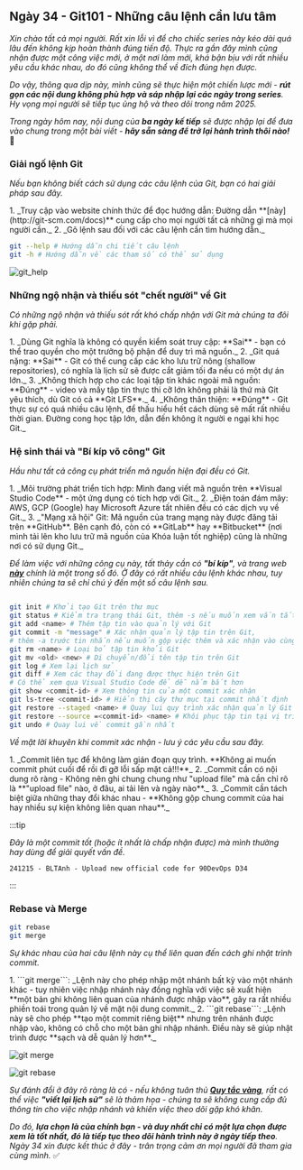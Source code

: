 
## Ngày 34 - Git101 - Những câu lệnh cần lưu tâm

_Xin chào tất cả mọi người. Rất xin lỗi vì để cho chiếc series này kéo dài quá lâu đến không
kịp hoàn thành đúng tiến độ. Thực ra gần đây mình cũng nhận được một công việc mới, ở một
nơi làm mới, khá bận bịu với rất nhiều yêu cầu khác nhau, do đó cũng không thể về đích đúng
hẹn được._ 

_Do vậy, thông qua dịp này, mình cũng sẽ thực hiện một chiến lược mới - **rút gọn các nội dung 
không phù hợp và sáp nhập lại các ngày trong series**. Hy vọng mọi người sẽ tiếp tục ủng hộ 
và theo dõi trong năm 2025._

_Trong ngày hôm nay, nội dung của **ba ngày kế tiếp** sẽ được nhập lại để đưa vào chung trong một
bài viết - **hãy sẵn sàng để trở lại hành trình thôi nào!**_ 🚗

### Giải ngố lệnh Git

_Nếu bạn không biết cách sử dụng các câu lệnh của Git, bạn có hai giải pháp sau đây._

<Steps>
1. _Truy cập vào website chính thức để đọc hướng dẫn: Đường dẫn **[này](http://git-scm.com/docs)**
cung cấp cho mọi người tất cả những gì mà mọi người cần._
2. _Gõ lệnh sau đối với các câu lệnh cần tìm hướng dẫn._ 

   ```bash title="Getting help with Git..."
   git --help # Hướng dẫn chi tiết câu lệnh
   git -h # Hướng dẫn về các tham số có thể sử dụng
   ```

</Steps>

![git_help](../../../../assets/git/git_help.png)

### Những ngộ nhận và thiếu sót "chết người" về Git

_Có những ngộ nhận và thiếu sót rất khó chấp nhận với Git mà chúng ta đôi khi gặp phải._

<Steps>
1. _Dùng Git nghĩa là không có quyền kiểm soát truy cập: **Sai** - bạn có thể trao quyền 
cho một trưởng bộ phận để duy trì mã nguồn._
2. _Git quá nặng: **Sai** - Git có thể cung cấp các kho lưu trữ nông (shallow repositories), 
có nghĩa là lịch sử sẽ được cắt giảm tối đa nếu có một dự án lớn._
3. _Không thích hợp cho các loại tập tin khác ngoài mã nguồn: **Đúng** - video và mấy tập tin
thực thi cỡ lớn không phải là thứ mà Git yêu thích, dù Git có cả **Git LFS**._
4. _Không thân thiện: **Đúng** - Git thực sự có quá nhiều câu lệnh, để thấu hiểu hết cách dùng 
sẽ mất rất nhiều thời gian. Đường cong học tập lớn, dẫn đến không ít người e ngại khi học Git._
</Steps>

### Hệ sinh thái và "Bí kíp võ công" Git

_Hầu như tất cả công cụ phát triển mã nguồn hiện đại đều có Git._

<Steps>
1. _Môi trường phát triển tích hợp: Mình đang viết mã nguồn trên **Visual Studio Code** - một ứng 
dụng có tích hợp với Git._
2. _Điện toán đám mây: AWS, GCP (Google) hay Microsoft Azure tất nhiên đều có các dịch vụ về Git._
3. _"Mạng xã hội" Git: Mã nguồn của trang mạng này được đăng tải trên **GitHub**. Bên cạnh đó, còn có
**GitLab** hay **Bitbucket** (nơi mình tải lên kho lưu trữ mã nguồn của Khóa luận tốt nghiệp) cũng là 
những nơi có sử dụng Git._
</Steps>

_Để làm việc với những công cụ này, tất thảy cần có **"bí kíp"**, và trang web
**[này](https://www.atlassian.com/git/tutorials/atlassian-git-cheatsheet)** chính là một trong số đó.
Ở đây có rất nhiều câu lệnh khác nhau, tuy nhiên chúng ta sẽ chỉ chú ý đến một số câu lệnh sau._

```bash title="Working with Git"

git init # Khởi tạo Git trên thư mục
git status # Kiểm tra trạng thái Git, thêm -s nếu muốn xem vắn tắt
git add <name> # Thêm tập tin vào quản lý với Git
git commit -m "message" # Xác nhận quản lý tập tin trên Git, 
# thêm -a trước tin nhắn nếu muốn gộp việc thêm và xác nhận vào cùng 1 lệnh.
git rm <name> # Loại bỏ tập tin khỏi Git
git mv <old> <new> # Di chuyển/đổi tên tập tin trên Git
git log # Xem lại lịch sử 
git diff # Xem các thay đổi đang được thực hiện trên Git 
# Có thể xem qua Visual Studio Code để dễ nắm bắt hơn
git show <commit-id> # Xem thông tin của một commit xác nhận
git ls-tree <commit-id> # Hiển thị cây thư mục tại commit nhất định
git restore --staged <name> # Quay lui quy trình xác nhận quản lý Git đối với tập tin
git restore --source =<commit-id> <name> # Khôi phục tập tin tại vị trí commit nhất định
git undo # Quay lui về commit gần nhất
```

_Về mặt lời khuyên khi commit xác nhận - lưu ý các yêu cầu sau đây._

<Steps>
1. _Commit liên tục để không làm gián đoạn quy trình. **Không ai muốn commit phút cuối để rồi
đi gỡ lỗi sấp mặt cả!!!**_
2. _Commit cần có nội dung rõ ràng - Không nên ghi chung chung như "upload file" mà cần chỉ rõ
là **"upload file" nào, ở đâu, ai tải lên và ngày nào**._
3. _Commit cần tách biệt giữa những thay đổi khác nhau - **Không gộp chung commit của hai hay nhiều
sự kiện không liên quan nhau**._
</Steps>

:::tip

_Đây là một commit tốt (hoặc ít nhất là chấp nhận được) mà mình thường hay dùng để giải quyết vấn đề._

```241215 - BLTAnh - Upload new official code for 90DevOps D34```

:::

### Rebase và Merge

```bash
git rebase
git merge
```

_Sự khác nhau của hai câu lệnh này cụ thể liên quan đến cách ghi nhật trình commit._

<Steps>
1. ```git merge```: _Lệnh này cho phép nhập một nhánh bất kỳ vào một nhánh khác - tuy nhiên
việc nhập nhánh này đồng nghĩa với việc sẽ xuất hiện **một bản ghi không liên quan của nhánh 
được nhập vào**, gây ra rất nhiều phiền toái trong quản lý về mặt nội dung commit._
2. ```git rebase```: _Lệnh này sẽ cho phép **tạo một commit riêng biệt** nhưng trên nhánh 
được nhập vào, không có chỗ cho một bản ghi nhập nhánh. Điều này sẽ giúp nhật trình được **sạch
và dễ quản lý hơn**._
</Steps>

![git merge](../../../../assets/git/git_merge.png)

![git rebase](../../../../assets/git/git_rebase.png)

_Sự đánh đổi ở đây rõ ràng là có - nếu không tuân thủ 
**[Quy tắc vàng](https://www.atlassian.com/git/tutorials/merging-vs-rebasing#the-golden-rule-of-rebasing)**,
rất có thể việc **"viết lại lịch sử"** sẽ là thảm họa - chúng ta sẽ không cung cấp đủ thông tin cho việc
nhập nhánh và khiến việc theo dõi gặp khó khăn._

_Do đó, **lựa chọn là của chính bạn - và duy nhất chỉ có một lựa chọn được xem là tốt nhất, đó là tiếp tục
theo dõi hành trình này ở ngày tiếp theo**. Ngày 34 xin được kết thúc ở đây - trân trọng cảm ơn mọi người
đã tham gia cùng mình._ ✅

